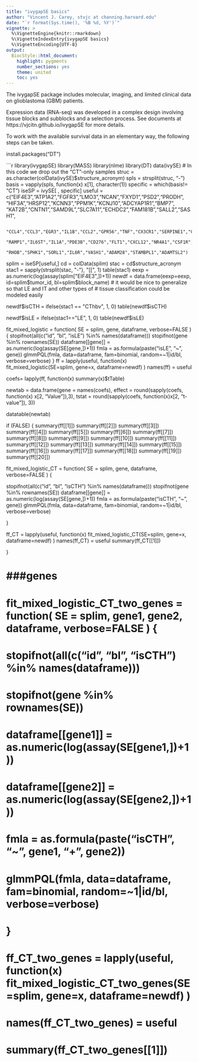 ```yaml
---
title: "ivygapSE basics"
author: "Vincent J. Carey, stvjc at channing.harvard.edu"
date: "`r format(Sys.time(), '%B %d, %Y')`"
vignette: >
  %\VignetteEngine{knitr::rmarkdown}
  %\VignetteIndexEntry{ivygapSE basics}
  %\VignetteEncoding{UTF-8}
output:
  BiocStyle::html_document:
    highlight: pygments
    number_sections: yes
    theme: united
    toc: yes
---
```



The ivygapSE package includes molecular, imaging, and 
limited clinical data on glioblastoma (GBM) patients.

Expression data (RNA-seq) was developed in a complex design
involving tissue blocks and subblocks and a selection process.
See documents at https://vjcitn.github.io/ivygapSE for more
details.

To work with the available survival data in an elementary
way, the following steps can be taken.

install.packages("DT")

```r
library(ivygapSE)
library(MASS)
library(nlme)
library(DT)
data(ivySE)
# In this code we drop out the "CT"-only samples
struc = as.character(colData(ivySE)$structure_acronym)
spls = strsplit(struc, "-")
basis = vapply(spls, function(x) x[1], character(1))
specific = which(basis!= "CT")
iseSP = ivySE[ , specific]
useful = c("EIF4E3","ATP1A2","FGFR3","LMO3","NCAN","FXYD1","PSD2","PRODH",
           "HIF3A","HRSP12","KCNN3","PPM1K","KCNJ10","ADCYAP1R1","BMP7",
           "KAT2B","CNTN1","SAMD9L","SLC7A11","ECHDC2","FAM181B","SALL2","SASH1",
           
           "CCL4","CCL3","EGR3","IL1B","CCL2","GPR56","TNF","CX3CR1","SERPINE1","CSF1",
           "RAMP1","IL6ST","IL1A","PDE3B","CD276","FLT1","CXCL12","NR4A1","CSF1R","CCR1",
           "RHOB","SPHK1","SORL1","IL6R","VASH1","ADAM28","STAMBPL1","ADAMTSL2")
splim = iseSP[useful,]
cd = colData(splim)
stac = cd$structure_acronym
stac1 = sapply(strsplit(stac, "-"), "[[", 1)
table(stac1)
eexp = as.numeric(log(assay(splim["EIF4E3",])+1))
newdf = data.frame(eexp=eexp, id=splim$tumor_id, bl=splim$block_name)
# it would be nice to generalize so that LE and IT and other types of
# tissue classification could be modeled easily

newdf$isCTH = ifelse(stac1 == "CThbv", 1, 0)
table(newdf$isCTH)
      
newdf$isLE = ifelse(stac1=="LE", 1, 0)
table(newdf$isLE)

fit_mixed_logistic = function( SE = splim, gene, dataframe, verbose=FALSE ) {
  stopifnot(all(c("id", "bl", "isLE") %in% names(dataframe)))
  stopifnot(gene %in% rownames(SE))
  dataframe[[gene]] = as.numeric(log(assay(SE[gene,])+1))
  fmla = as.formula(paste("isLE", "~", gene))
  glmmPQL(fmla, data=dataframe, fam=binomial, random=~1|id/bl, verbose=verbose)
  }
ff = lapply(useful, function(x) fit_mixed_logistic(SE=splim, gene=x, dataframe=newdf) )
names(ff) = useful

coefs= lapply(ff, function(x) summary(x)$tTable)


newtab = data.frame(gene = names(coefs),
                    effect = round(sapply(coefs, function(x) x[2, "Value"]),3),
                    tstat = round(sapply(coefs, function(x)x[2, "t-value"]), 3))


datatable(newtab)

if (FALSE) {
summary(ff[[1]])
summary(ff[[2]])
summary(ff[[3]])
summary(ff[[4]])
summary(ff[[5]])
summary(ff[[6]])
summary(ff[[7]])
summary(ff[[8]])
summary(ff[[9]])
summary(ff[[10]])
summary(ff[[11]])
summary(ff[[12]])
summary(ff[[13]])
summary(ff[[14]])
summary(ff[[15]])
summary(ff[[16]])
summary(ff[[17]])
summary(ff[[18]])
summary(ff[[19]])
summary(ff[[20]])



fit_mixed_logistic_CT = function( SE = splim, gene, dataframe, verbose=FALSE ) {

  stopifnot(all(c("id", "bl", "isCTH") %in% names(dataframe)))
  stopifnot(gene %in% rownames(SE))
  dataframe[[gene]] = as.numeric(log(assay(SE[gene,])+1))
  fmla = as.formula(paste("isCTH", "~", gene))
  glmmPQL(fmla, data=dataframe, fam=binomial, random=~1|id/bl, verbose=verbose)

  }

ff_CT = lapply(useful, function(x) fit_mixed_logistic_CT(SE=splim, gene=x, dataframe=newdf) )
names(ff_CT) = useful
summary(ff_CT[[1]])

}

# ###genes
# fit_mixed_logistic_CT_two_genes = function( SE = splim, gene1, gene2, dataframe, verbose=FALSE ) {
#   stopifnot(all(c("id", "bl", "isCTH") %in% names(dataframe)))
#   stopifnot(gene %in% rownames(SE))
#   dataframe[[gene1]] = as.numeric(log(assay(SE[gene1,])+1))
#   dataframe[[gene2]] = as.numeric(log(assay(SE[gene2,])+1))
#   fmla = as.formula(paste("isCTH", "~", gene1, "+", gene2))
#   glmmPQL(fmla, data=dataframe, fam=binomial, random=~1|id/bl, verbose=verbose)
# }
# 
# ff_CT_two_genes = lapply(useful, function(x) fit_mixed_logistic_CT_two_genes(SE=splim, gene=x, dataframe=newdf) )
# names(ff_CT_two_genes) = useful
# summary(ff_CT_two_genes[[1]])




